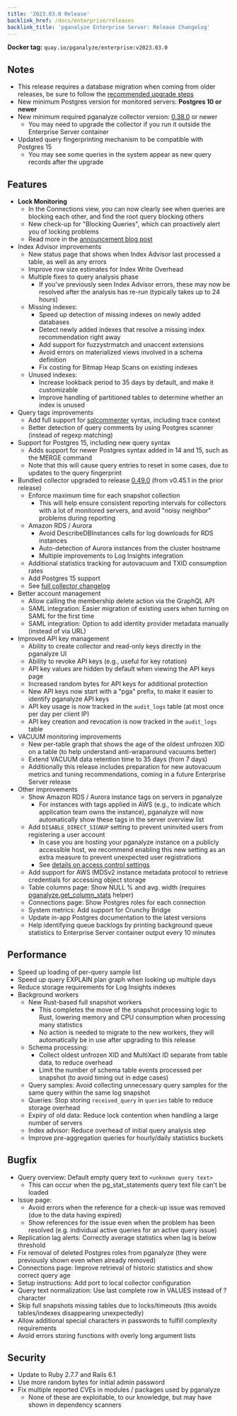 ```yaml
---
title: '2023.03.0 Release'
backlink_href: /docs/enterprise/releases
backlink_title: 'pganalyze Enterprise Server: Release Changelog'
---
```


**Docker tag:** `quay.io/pganalyze/enterprise:v2023.03.0`

## Notes

- This release requires a database migration when coming from older releases, be sure to follow the [recommended upgrade steps](/docs/enterprise/upgrade)
- New minimum Postgres version for monitored servers: **Postgres 10 or newer**
- New minimum required pganalyze collector version: [0.38.0](https://github.com/pganalyze/collector/blob/main/CHANGELOG.md#0380------2021-03-31) or newer
  - You may need to upgrade the collector if you run it outside the Enterprise Server container
- Updated query fingerprinting mechanism to be compatible with Postgres 15
  - You may see some queries in the system appear as new query records after the upgrade

## Features

- **Lock Monitoring**
  - In the Connections view, you can now clearly see when queries are blocking each other, and find the root query blocking others
  - New check-up for "Blocking Queries", which can proactively alert you of locking problems
  - Read more in the [announcement blog post](https://pganalyze.com/blog/postgres-lock-monitoring)
- Index Advisor improvements
  - New status page that shows when Index Advisor last processed a table, as well as any errors
  - Improve row size estimates for Index Write Overhead
  - Multiple fixes to query analysis phase
    - If you've previously seen Index Advisor errors, these may now be resolved after the analysis has re-run (typically takes up to 24 hours)
  - Missing indexes:
    - Speed up detection of missing indexes on newly added databases
    - Detect newly added indexes that resolve a missing index recommendation right away
    - Add support for fuzzystrmatch and unaccent extensions
    - Avoid errors on materialized views involved in a schema definition
    - Fix costing for Bitmap Heap Scans on existing indexes
  - Unused indexes:
    - Increase lookback period to 35 days by default, and make it customizable
    - Improve handling of partitioned tables to determine whether an index is unused
- Query tags improvements
  - Add full support for [sqlcommenter](https://google.github.io/sqlcommenter/) syntax, including trace context
  - Better detection of query comments by using Postgres scanner (instead of regexp matching)
- Support for Postgres 15, including new query syntax
  - Adds support for newer Postgres syntax added in 14 and 15, such as the MERGE command
  - Note that this will cause query entries to reset in some cases, due to updates to the query fingerprint
- Bundled collector upgraded to release [0.49.0](https://github.com/pganalyze/collector/blob/main/CHANGELOG.md#0490------2023-02-27) (from v0.45.1 in the prior release)
  - Enforce maximum time for each snapshot collection
    - This will help ensure consistent reporting intervals for collectors with a lot of monitored servers, and avoid "noisy neighbor" problems during reporting
  - Amazon RDS / Aurora
    - Avoid DescribeDBInstances calls for log downloads for RDS instances
    - Auto-detection of Aurora instances from the cluster hostname
    - Multiple improvements to Log Insights integration
  - Additional statistics tracking for autovacuum and TXID consumption rates
  - Add Postgres 15 support
  - See [full collector changelog](https://github.com/pganalyze/collector/blob/main/CHANGELOG.md#0490------2023-02-27)
- Better account management
  - Allow calling the membership delete action via the GraphQL API
  - SAML integration: Easier migration of existing users when turning on SAML for the first time
  - SAML integration: Option to add identity provider metadata manually (instead of via URL)
- Improved API key management
  - Ability to create collector and read-only keys directly in the pganalyze UI
  - Ability to revoke API keys (e.g., useful for key rotation)
  - API key values are hidden by default when viewing the API keys page
  - Increased random bytes for API keys for additional protection
  - New API keys now start with a "pga" prefix, to make it easier to identify pganalyze API keys
  - API key usage is now tracked in the `audit_logs` table (at most once per day per client IP)
  - API key creation and revocation is now tracked in the `audit_logs` table
- VACUUM monitoring improvements
  - New per-table graph that shows the age of the oldest unfrozen XID on a table (to help understand anti-wraparound vacuums better)
  - Extend VACUUM data retention time to 35 days (from 7 days)
  - Additionally this release includes preparation for new autovacuum metrics and tuning recommendations, coming in a future Enterprise Server release
- Other improvements
  - Show Amazon RDS / Aurora instance tags on servers in pganalyze
    - For instances with tags applied in AWS (e.g., to indicate which application team owns the instance),
      pganalyze will now automatically show these tags in the server overview list
  - Add `DISABLE_DIRECT_SIGNUP` setting to prevent uninvited users from registering a user account
    - In case you are hosting your pganalyze instance on a publicly accessible host, we recommend enabling this new setting as an extra measure to prevent unexpected user registrations
    - See [details on access control settings](/docs/enterprise/settings#access-control-settings)
  - Add support for AWS IMDSv2 instance metadata protocol to retrieve credentials for accessing object storage
  - Table columns page: Show NULL % and avg. width (requires [pganalyze.get_column_stats](/docs/install/amazon_rds/02_create_monitoring_user) helper)
  - Connections page: Show Postgres roles for each connection
  - System metrics: Add support for Crunchy Bridge
  - Update in-app Postgres documentation to the latest versions
  - Help identifying queue backlogs by printing background queue statistics to Enterprise Server container output every 10 minutes


## Performance

* Speed up loading of per-query sample list
* Speed up query EXPLAIN plan graph when looking up multiple days
* Reduce storage requirements for Log Insights indexes
* Background workers
  - New Rust-based full snapshot workers
    - This completes the move of the snapshot processing logic to Rust, lowering memory and CPU consumption when processing many statistics
    - No action is needed to migrate to the new workers, they will automatically be in use after upgrading to this release
  - Schema processing:
    - Collect oldest unfrozen XID and MultiXact ID separate from table data, to reduce overhead
    - Limit the number of schema table events processed per snapshot (to avoid timing out in edge cases)
  - Query samples: Avoid collecting unnecessary query samples for the same query within the same log snapshot
  - Queries: Stop storing `received_query` in `queries` table to reduce storage overhead
  - Expiry of old data: Reduce lock contention when handling a large number of servers
  - Index advisor: Reduce overhead of initial query analysis step
  - Improve pre-aggregation queries for hourly/daily statistics buckets

## Bugfix

* Query overview: Default empty query text to `<unknown query text>`
  - This can occur when the pg_stat_statements query text file can't be loaded
* Issue page:
  - Avoid errors when the reference for a check-up issue was removed (due to the data having expired)
  - Show references for the issue even when the problem has been resolved (e.g. individual active queries for an active query issue)
* Replication lag alerts: Correctly average statistics when lag is below threshold
* Fix removal of deleted Postgres roles from pganalyze (they were previously shown even when already removed)
* Connections page: Improve retrieval of historic statistics and show correct query age
* Setup instructions: Add port to local collector configuration
* Query text normalization: Use last complete row in VALUES instead of ? character
* Skip full snapshots missing tables due to locks/timeouts (this avoids tables/indexes disappearing unexpectedly)
* Allow additional special characters in passwords to fulfill complexity requirements
* Avoid errors storing functions with overly long argument lists

## Security

* Update to Ruby 2.7.7 and Rails 6.1
* Use more random bytes for initial admin password
* Fix multiple reported CVEs in modules / packages used by pganalyze
  - None of these are exploitable, to our knowledge, but may have shown in dependency scanners
